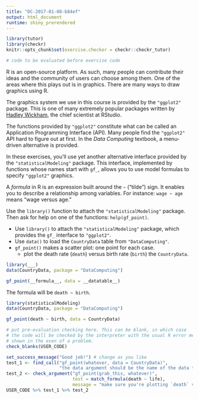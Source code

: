 ```yaml
---
title: "DC-2017-01-08-b84ef"
output: html_document
runtime: shiny_prerendered
---
```


```r
library(tutor)
library(checkr)
knitr::opts_chunk$set(exercise.checker = checkr::checkr_tutor)
```

```r
# code to be evaluated before exercise code
```

R is an open-source platform. As such, many people can contribute their ideas and the community of users can choose among them. One of the areas where this plays out is in graphics. There are many ways to draw graphics using R.

The graphics system we use in this course is provided by the `"ggplot2"` package. This is one of many extremely popular packages written by [Hadley Wickham](https://en.wikipedia.org/wiki/Hadley_Wickham), the chief scientist at RStudio.

The functions provided by `"ggplot2"` constitute what can be called an Application Programming Interface (API). Many people find the `"ggplot2"` API hard to figure out at first. In the *Data Computing* textbook, a menu-driven alternative is provided.

In these exercises, you'll use yet another alternative interface provided by the `"statisticalModeling"` package. This interface, implemented by functions whose names start with `gf_`, allows you to use model formulas to specify `"ggplot2"` graphics.

A *formula* in R is an expression built around the `~` ("tilde") sign. It enables you to describe a relationship among variables. For instance: `wage ~ age` means "wage versus age."

Use the `library()` function to attach the `"statisticalModeling"` package. Then ask for help on one of the functions: `help(gf_point)`.


- Use `library()` to attach the `"statisticalModeling"` package, which provides the `gf_` interface to `"ggplot2"`.
- Use `data()` to load the `CountryData` table from `"DataComputing"`.
- `gf_point()` makes a scatter plot: one point for each case.
    - plot the death rate (`death`) versus birth rate (`birth`) the `CountryData`. 
    
```r
library(___)
data(CountryData, package = "DataComputing")

gf_point(__formula__, data = __datatable__)
```

<!-- narrative to wrap up (if any) goes here -->

<div id="DC-2017-01-08-b84ef-hint">
The formula will be `death ~ birth`.
</div>

```r
library(statisticalModeling)
data(CountryData, package = "DataComputing")

gf_point(death ~ birth, data = CountryData)
```

```r
# put pre-evaluation checking here. This can be blank, in which case
# the code will be checked by the interpreter with the usual R error messages
# shown in the even of a problem.
check_blanks(USER_CODE)
```

```r
set_success_message("Good job!") # change as you like
test_1 <- find_call("gf_point(whatever, data = CountryData)",
                    "the data argument should be the name of the data table whose cases you want to plot.")
test_2 <- check_argument("gf_point(grab_this, whatever)",
                         test = match_formula(death ~ life),
                         message = "make sure you're plotting `death` vs `birth`.")
USER_CODE %>% test_1 %>% test_2
```


